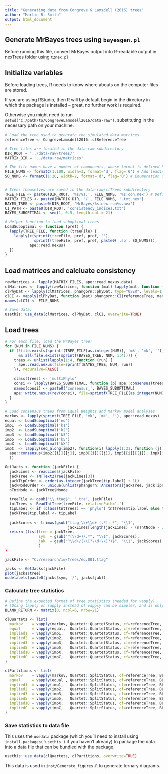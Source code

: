 ```yaml
---
title: "Generating data from Congreve & Lamsdell (2016) trees"
author: "Martin R. Smith"
output: html_document
--- 
```


## Generate MrBayes trees using `bayesgen.pl`

Before running this file, convert MrBayes output into R-readable output in 
nexTrees folder using `t2nex.pl`

## Initialize variables

Before loading trees, R needs to know where abouts on the computer files are stored.

If you are using RStudio, then R will by default begin in the directory
in which the package is installed -- great, no further work is required.

Otherwise you might need to run `setwd("C:/path/to/CongreveLamsdell2016/data-raw")`, 
substituting in the necessary path on your machine.

```R

# Load the tree used to generate the simulated data matrices
referenceTree <- CongreveLamsdell2016::clReferenceTree

# Tree files are located in the data-raw subdirectory
DIR_ROOT = '../data-raw/trees/'
MATRIX_DIR = '../data-raw/matrices'

# The file names have a number of components, whose format is defined here:
FILE_NUMS <- formatC(1:100, width=3, format='d', flag='0') # Add leading zeroes to numbers
SO_NUMS <- formatC(1:20, width=2, format='d', flag='0') # Enumeration of suboptimal trees


# Trees themselves are saved in the data-raw/clTrees subdirectory
TREE_FILE <- paste0(DIR_ROOT, '%s/%s.', FILE_NUMS, '%s.con.nex') # Defines the pattern of the file name
MATRIX_FILES <- paste0(MATRIX_DIR, '/', FILE_NUMS, '.txt.nex')
BAYES_TREE <- paste0(DIR_ROOT, 'MrBayes/%s.nex.run%s.nex')
CI_PATH <- paste0(DIR_ROOT, 'consistency_indices.txt')
BAYES_SUBOPTIMAL <- seq(1, 0.5, length.out = 21)

# Helper function to load suboptimal trees
LoadSuboptimal <- function (pref) {
  lapply(TREE_FILE, function (treeFile) {
    lapply(c(sprintf(treeFile, pref, pref, ''), 
             sprintf(treeFile, pref, pref, paste0('.so', SO_NUMS))),
           ape::read.nexus)
  })
}

```

## Load matrices and calcluate consistency

```R
rawMatrices <- lapply(MATRIX_FILES, ape::read.nexus.data)
clMatrices <- lapply(rawMatrices, function (mat) lapply(mat, function (row) row[-(56:59)]))
clPhyDat <- lapply(clMatrices, phangorn::phyDat, type="USER", levels=1:2)
clCI <- vapply(clPhyDat, function (mat) phangorn::CI(referenceTree, mat), double(1))
names(clCI) <- FILE_NUMS

# Save data:
usethis::use_data(clMatrices, clPhyDat, clCI, overwrite=TRUE)
```

## Load trees

```R
# For each file, load the MrBayes tree:
for (NUM in FILE_NUMS) {
  if (!file.exists(sprintf(TREE_FILE[as.integer(NUM)], 'mk', 'mk', ''))
      && all(file.exists(sprintf(BAYES_TREE, NUM, 1:4)))) {
    trees <- unlist(lapply(1:4, function (run) {
      ape::read.nexus(file=sprintf(BAYES_TREE, NUM, run))
    }), recursive=FALSE)
    
    class(trees) <- 'multiPhylo'
    consi <- lapply(BAYES_SUBOPTIMAL, function (p) ape::consensus(trees, p=p))
    names(consi) <- paste0('consensus_', BAYES_SUBOPTIMAL)
    ape::write.nexus(rev(consi), file=sprintf(TREE_FILE[as.integer(NUM)], 'mk', 'mk', ''))
  }
}

# Load consensus trees from Equal Weights and Markov model analyses
markov <- lapply(sprintf(TREE_FILE, 'mk', 'mk', ''), ape::read.nexus)
equal <- LoadSuboptimal('eq')
imp1  <- LoadSuboptimal('k1')
imp2  <- LoadSuboptimal('k2')
imp3  <- LoadSuboptimal('k3')
imp5  <- LoadSuboptimal('k5')
impX  <- LoadSuboptimal('kX')
impC  <- lapply(seq_along(imp2), function(i) lapply(1:21, function (j)
  ape::consensus(imp2[[i]][[j]], imp3[[i]][[j]], imp5[[i]][[j]], impX[[i]][[j]])
  ))
```

```R
GetJacks <- function (jackFile) {
  jackLines <- readLines(jackFile)
  jackTree <- TNTText2Tree(jackLines[3])
  jackTipOrder <- order(as.integer(jackTree$tip.label) + 1L)
  jackNodeOrder <- unique(unlist(phangorn::Ancestors(jackTree, jackTipOrder)))[-1]
  nTntNode <- jackTree$Nnode

  treeFile <- gsub("\\.ttag$", ".tre", jackFile)
  tntTrees <- ReadTntTree(treeFile, relativePath='.')
  tipLabel <- if (class(tntTrees) == 'phylo') tntTrees$tip.label else tntTrees[[1]]$tip.label
  jackTree$tip.label <- tipLabel

  jackScores <- trimws(gsub("ttag \\+\\d+ (.*); *", "\\1",
                            jackLines[length(jackLines) - (nTntNode - 2L):0]))[order(jackNodeOrder)]
  return (list(tree = jackTree,
               sym  = gsub("^(\\d+)/.*", "\\1", jackScores),
               jak  = gsub("^\\d+/(\\[?\\d+\\]?)$", "\\1", jackScores)
               )
}

jackFile <- "C:/research/iw/Trees/eq.001.ttag"

jacks <- GetJacks(jackFile)
plot(jacks$tree)
nodelabels(paste0(jacks$sym, '/', jacks$jak))
```


### Calculate tree statistics

```R
# Define the expected format of tree statistics (needed for vapply)
# (Using lapply or sapply instead of vapply can be simpler, and is only slightly slower)
BLANK_RETURN <- matrix(0, ncol=6, nrow=21)

clQuartets <- list(
  markov    = vapply(markov, Quartet::QuartetStatus, cf=referenceTree, BLANK_RETURN),
  equal     = vapply(equal,  Quartet::QuartetStatus, cf=referenceTree, BLANK_RETURN),
  implied1  = vapply(imp1,   Quartet::QuartetStatus, cf=referenceTree, BLANK_RETURN),
  implied2  = vapply(imp2,   Quartet::QuartetStatus, cf=referenceTree, BLANK_RETURN),
  implied3  = vapply(imp3,   Quartet::QuartetStatus, cf=referenceTree, BLANK_RETURN),
  implied5  = vapply(imp5,   Quartet::QuartetStatus, cf=referenceTree, BLANK_RETURN),
  implied10 = vapply(impX,   Quartet::QuartetStatus, cf=referenceTree, BLANK_RETURN),
  impliedC  = vapply(impC,   Quartet::QuartetStatus, cf=referenceTree, BLANK_RETURN)
)

clPartitions <- list(
  markov    = vapply(markov, Quartet::SplitStatus, cf=referenceTree, BLANK_RETURN),
  equal     = vapply(equal , Quartet::SplitStatus, cf=referenceTree, BLANK_RETURN),
  implied1  = vapply(imp1,   Quartet::SplitStatus, cf=referenceTree, BLANK_RETURN),
  implied2  = vapply(imp2,   Quartet::SplitStatus, cf=referenceTree, BLANK_RETURN),
  implied3  = vapply(imp3,   Quartet::SplitStatus, cf=referenceTree, BLANK_RETURN),
  implied5  = vapply(imp5,   Quartet::SplitStatus, cf=referenceTree, BLANK_RETURN),
  implied10 = vapply(impX,   Quartet::SplitStatus, cf=referenceTree, BLANK_RETURN),
  impliedC  = vapply(impC,   Quartet::SplitStatus, cf=referenceTree, BLANK_RETURN)
)
```


### Save statistics to data file
This uses the `usedata` package (which you'll need to install using 
`install.packages('usethis')` if you haven't already) to package the data 
into a data file that can be bundled with the package.

```R
usethis::use_data(clQuartets, clPartitions, overwrite=TRUE)
```

This data is used in `inst/Generate_figures.R` to generate ternary diagrams.
